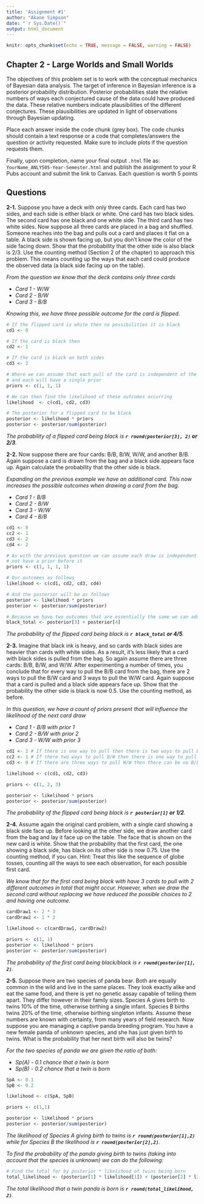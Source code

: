 ```yaml
---
title: 'Assignment #1'
author: "Akane Simpson"
date: "`r Sys.Date()`"
output: html_document
---
```


```r
knitr::opts_chunk$set(echo = TRUE, message = FALSE, warning = FALSE)
```

## Chapter 2 - Large Worlds and Small Worlds

The objectives of this problem set is to work with the conceptual mechanics of Bayesian data analysis.  The target of inference in Bayesian inference is a posterior probability distribution. Posterior probabilities state the relative numbers of ways each conjectured cause of the data could have produced the data. These relative numbers indicate plausibilities of the different conjectures. These plausibilities are updated in light of observations through Bayesian updating.  

Place each answer inside the code chunk (grey box).  The code chunks should contain a text response or a code that completes/answers the question or activity requested. Make sure to include plots if the question requests them.  

Finally, upon completion, name your final output `.html` file as: `YourName_ANLY505-Year-Semester.html` and publish the assignment to your R Pubs account and submit the link to Canvas. Each question is worth 5 points

## Questions

**2-1.** Suppose you have a deck with only three cards. Each card has two sides, and each side is either
black or white. One card has two black sides. The second card has one black and one white side. The
third card has two white sides. Now suppose all three cards are placed in a bag and shuffled. Someone
reaches into the bag and pulls out a card and places it flat on a table. A black side is shown facing up,
but you don’t know the color of the side facing down. Show that the probability that the other side is
also black is 2/3. Use the counting method (Section 2 of the chapter) to approach this problem. This
means counting up the ways that each card could produce the observed data (a black side facing up
on the table).

*From the question we know that the deck contains only three cards*

- *Card 1 - W/W*
- *Card 2 - B/W*
- *Card 3 - B/B*

*Knowing this, we have three possible outcome for the card is flipped.*

```r
# If the flipped card is white then no possibilities it is black
cd1 <- 0

# If the card is black then 
cd2 <- 1

# If the card is black on both sides
cd3 <- 2

# Where we can assume that each pull of the card is independent of the other
# and each will have a single prior
priors <- c(1, 1, 1)

# We can then find the likelihood of these outcomes occurring
likelihood  <- c(cd1, cd2, cd3)

# The posterior for a flipped card to be black
posterior <- likelihood * priors
posterior <- posterior/sum(posterior)
```

*The probability of a flipped card being black is __`r round(posterior[3], 2)` or 2/3__.*

**2-2.** Now suppose there are four cards: B/B, B/W, W/W, and another B/B. Again suppose a card is
drawn from the bag and a black side appears face up. Again calculate the probability that the other
side is black.

*Expanding on the previous example we have an additional card. This now increases the possible outcomes when drawing a card from the bag.*

- *Card 1 - B/B*
- *Card 2 - B/W*
- *Card 3 - W/W*
- *Card 4 - B/B*

```r
cd1 <- 0
cc2 <- 1
cd3 <- 2
cd4 <- 2

# As with the previous question we can assume each draw is independent and does
# not have a prior before it
priors <- c(1, 1, 1, 1)

# Our outcomes as follows
likelihood <- c(cd1, cd2, cd3, cd4)

# And the posterior will be as follows
posterior <- likelihood * priors
posterior <- posterior/sum(posterior)

# Because we have two outcomes that are essentially the same we can add them together
black_total <- posterior[3] + posterior[4]
```

*The probability of the flipped card being black is __`r black_total` or 4/5__.*

**2-3.** Imagine that black ink is heavy, and so cards with black sides are heavier than cards with white
sides. As a result, it’s less likely that a card with black sides is pulled from the bag. So again assume
there are three cards: B/B, B/W, and W/W. After experimenting a number of times, you conclude that
for every way to pull the B/B card from the bag, there are 2 ways to pull the B/W card and 3 ways to
pull the W/W card. Again suppose that a card is pulled and a black side appears face up. Show that
the probability the other side is black is now 0.5. Use the counting method, as before.

*In this question, we have a count of priors present that will influence the likelihood of the next card draw*

- *Card 1 - B/B with prior 1*
- *Card 2 - B/W with prior 2*
- *Card 3 - W/W with prior 3*

```r
cd1 <- 2 # If there is one way to pull then there is two ways to pull B/B
cc2 <- 1 # If there two ways to pull B/W then there is one way to pull B/B
cd3 <- 0 # If there are three ways to pull W/W then there can be no B/B

likelihood <- c(cd1, cd2, cd3)

priors <- c(1, 2, 3)

posterior <- likelihood * priors
posterior <- posterior/sum(posterior)
```

*The probability of the flipped card being black is __`r posterior[1]` or 1/2__.*

**2-4.** Assume again the original card problem, with a single card showing a black side face up. Before
looking at the other side, we draw another card from the bag and lay it face up on the table. The face
that is shown on the new card is white. Show that the probability that the first card, the one showing
a black side, has black on its other side is now 0.75. Use the counting method, if you can. Hint: Treat
this like the sequence of globe tosses, counting all the ways to see each observation, for each possible
first card.

*We know that for the first card being black with have 3 cards to pull with 2 different outcomes in total that might occur. However, when we draw the second card without replacing we have reduced the possible choices to 2 and having one outcome.*

```r
cardDraw1 <- 2 * 3
cardDraw2 <- 1 * 2

likelihood <- c(cardDraw1, cardDraw2)

priors <- c(1, 1)
posterior <- likelihood * priors
posterior <- posterior/sum(posterior)
```

*The probability of the first card being black/black is __`r round(posterior[1], 2)`__.*

**2-5.** Suppose there are two species of panda bear. Both are equally common in the wild and live
in the same places. They look exactly alike and eat the same food, and there is yet no genetic assay
capable of telling them apart. They differ however in their family sizes. Species A gives birth to twins
10% of the time, otherwise birthing a single infant. Species B births twins 20% of the time, otherwise
birthing singleton infants. Assume these numbers are known with certainty, from many years of field
research.
Now suppose you are managing a captive panda breeding program. You have a new female panda
of unknown species, and she has just given birth to twins. What is the probability that her next birth
will also be twins?

*For the two species of panda we are given the ratio of both:*

- *Sp(A) - 0.1 chance that a twin is born*
- *Sp(B) - 0.2 chance that a twin is born*

```r
SpA <- 0.1
SpB <- 0.2

likelihood <- c(SpA, SpB)

priors <- c(1,1)

posterior <- likelihood * priors
posterior <- posterior/sum(posterior)
```

*The likelihood of Species A giving birth to twins is __`r round(posterior[1],2)`__ while for Species B the likelihood is __`r round(posterior[2],2)`__.*

*To find the probability of the panda giving birth to twins (taking into account that the species is unknown) we can do the following:*

```r
# Find the total for by posterior * likelihood of twins being born
total_likelihood <- (posterior[1] * likelihood[1]) + (posterior[2] * likelihood[2])
```

*The total likelihood that a twin panda is born is __`r round(total_likelihood, 2)`__.*
